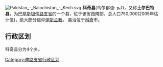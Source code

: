 [[File:Pakistan_-_Balochistan_-_Kech.svg|right]]
'''科奇县'''(乌尔都语: کیچ)，又称'''土尔巴特县'''，为[[巴基斯坦|巴基斯坦]][[俾路支省|俾路支省]]的一个县，位于该省西南部。总人口750,000(2005年估计值)，绝大部分信仰[[伊斯兰教|伊斯兰教]]。 县治位于[[科奇|科奇]]市。

== 行政区划 ==
科奇县分为4个乡。

{{俾路支省行政区划}}
{{Pakistan-geo-stub}}
[[Category:俾路支省行政区划|Category:俾路支省行政区划]]